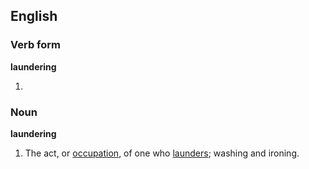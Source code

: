 ==English==
{{wikipedia|dab=laundering}}

===Verb form===
'''laundering'''
#{{present participle of|launder}}

===Noun===
'''laundering'''

# The act, or [[occupation]], of one who [[launder]]s; washing and ironing.